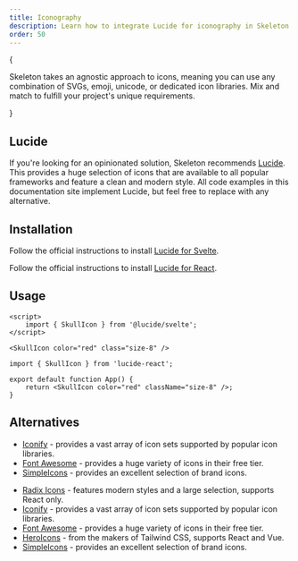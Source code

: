```yaml
---
title: Iconography
description: Learn how to integrate Lucide for iconography in Skeleton.
order: 50
---
```



{

<p class="text-xl">
	Skeleton takes an agnostic approach to icons, meaning you can use any combination of SVGs, emoji, unicode, or dedicated icon libraries.
	Mix and match to fulfill your project's unique requirements.
</p>
}

## Lucide

<figure class="linker bg-noise">
	<div class="flex gap-4">
		<HeartIcon class="size-8" />
		<UserRoundIcon class="size-8" />
		<TriangleIcon class="size-8" />
	</div>
</figure>

If you're looking for an opinionated solution, Skeleton recommends [Lucide](https://lucide.dev/). This provides a huge selection of icons that are available to all popular frameworks and feature a clean and modern style. All code examples in this documentation site implement Lucide, but feel free to replace with any alternative.

## Installation

<Framework id="svelte">

Follow the official instructions to install [Lucide for Svelte](https://lucide.dev/guide/packages/lucide-svelte).

</Framework>

<Framework id="react">

Follow the official instructions to install [Lucide for React](https://lucide.dev/guide/packages/lucide-react).

</Framework>

## Usage

<Framework id="svelte">

```svelte
<script>
	import { SkullIcon } from '@lucide/svelte';
</script>

<SkullIcon color="red" class="size-8" />
```

</Framework>

<Framework id="react">

```tsx
import { SkullIcon } from 'lucide-react';

export default function App() {
	return <SkullIcon color="red" className="size-8" />;
}
```

</Framework>

## Alternatives

<Framework id="svelte">

- [Iconify](https://iconify.design/) - provides a vast array of icon sets supported by popular icon libraries.
- [Font Awesome](https://fontawesome.com/) - provides a huge variety of icons in their free tier.
- [SimpleIcons](https://simpleicons.org/) - provides an excellent selection of brand icons.

</Framework>

<Framework id="react">

- [Radix Icons](https://www.radix-ui.com/icons) - features modern styles and a large selection, supports React only.
- [Iconify](https://iconify.design/) - provides a vast array of icon sets supported by popular icon libraries.
- [Font Awesome](https://fontawesome.com/) - provides a huge variety of icons in their free tier.
- [HeroIcons](https://heroicons.com/) - from the makers of Tailwind CSS, supports React and Vue.
- [SimpleIcons](https://simpleicons.org/) - provides an excellent selection of brand icons.

</Framework>
